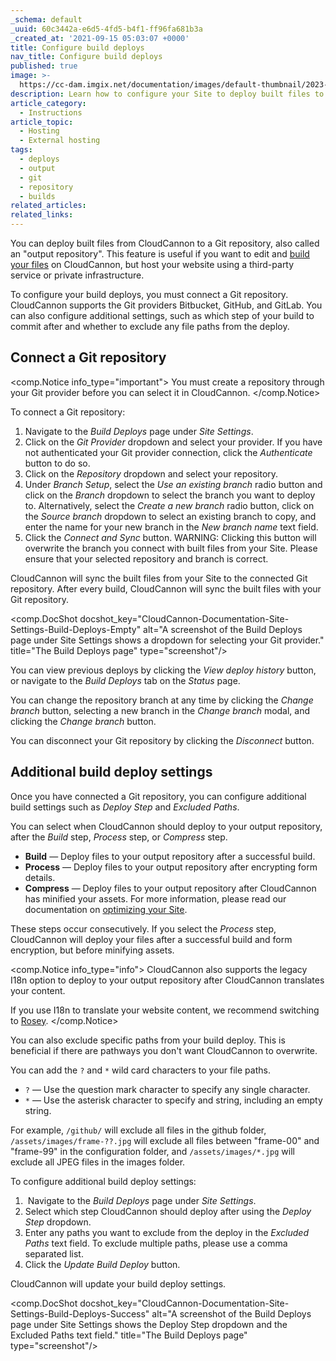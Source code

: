 ```yaml
---
_schema: default
_uuid: 60c3442a-e6d5-4fd5-b4f1-ff96fa681b3a
_created_at: '2021-09-15 05:03:07 +0000'
title: Configure build deploys
nav_title: Configure build deploys
published: true
image: >-
  https://cc-dam.imgix.net/documentation/images/default-thumbnail/2023-Q4/CloudCannon-Documentation-Thumbnail.png
description: Learn how to configure your Site to deploy built files to a Git repository.
article_category:
  - Instructions
article_topic:
  - Hosting
  - External hosting
tags:
  - deploys
  - output
  - git
  - repository
  - builds
related_articles:
related_links:
---
```

You can deploy built files from CloudCannon to a Git repository, also called an "output repository". This feature is useful if you want to edit and [build your files](/documentation/articles/what-is-a-site-build/) on CloudCannon, but host your website using a third-party service or private infrastructure.

To configure your build deploys, you must connect a Git repository. CloudCannon supports the Git providers Bitbucket, GitHub, and GitLab. You can also configure additional settings, such as which step of your build to commit after and whether to exclude any file paths from the deploy.

## Connect a Git repository

<comp.Notice info_type="important">
  You must create a repository through your Git provider before you can select it in CloudCannon.
</comp.Notice>

To connect a Git repository:

1. Navigate to the *Build Deploys* page under *Site Settings*.
2. Click on the *Git Provider* dropdown and select your provider. If you have not authenticated your Git provider connection, click the *Authenticate* button to do so.
3. Click on the *Repository* dropdown and select your repository.
4. Under *Branch Setup*, select the *Use an existing branch* radio button and click on the *Branch* dropdown to select the branch you want to deploy to. Alternatively, select the *Create a new branch* radio button, click on the *Source branch* dropdown to select an existing branch to copy, and enter the name for your new branch in the *New branch name* text field.
5. Click the *Connect and Sync* button. WARNING: Clicking this button will overwrite the branch you connect with built files from your Site. Please ensure that your selected repository and branch is correct.

CloudCannon will sync the built files from your Site to the connected Git repository. After every build, CloudCannon will sync the built files with your Git repository.

<comp.DocShot docshot_key="CloudCannon-Documentation-Site-Settings-Build-Deploys-Empty" alt="A screenshot of the Build Deploys page under Site Settings shows a dropdown for selecting your Git provider." title="The Build Deploys page" type="screenshot"/>

You can view previous deploys by clicking the *View deploy history* button, or navigate to the *Build Deploys* tab on the *Status* page.

You can change the repository branch at any time by clicking the *Change branch* button, selecting a new branch in the *Change branch* modal, and clicking the *Change branch* button.

You can disconnect your Git repository by clicking the *Disconnect* button.

## Additional build deploy settings

Once you have connected a Git repository, you can configure additional build settings such as *Deploy Step* and *Excluded Paths*.

You can select when CloudCannon should deploy to your output repository, after the *Build* step, *Process* step, or *Compress* step.

* **Build** — Deploy files to your output repository after a successful build.
* **Process** — Deploy files to your output repository after encrypting form details.
* **Compress** — Deploy files to your output repository after CloudCannon has minified your assets. For more information, please read our documentation on [optimizing your Site](/documentation/articles/optimize-your-site/).

These steps occur consecutively. If you select the *Process* step, CloudCannon will deploy your files after a successful build and form encryption, but before minifying assets.

<comp.Notice info_type="info">
  CloudCannon also supports the legacy I18n option to deploy to your output repository after CloudCannon translates your content.

  If you use I18n to translate your website content, we recommend switching to [Rosey](/documentation/guides/rosey-migration-guide/).
</comp.Notice>

You can also exclude specific paths from your build deploy. This is beneficial if there are pathways you don't want CloudCannon to overwrite.

You can add the `?` and `*` wild card characters to your file paths.

* `?` — Use the question mark character to specify any single character.
* `*` — Use the asterisk character to specify and string, including an empty string.

For example, `/github/` will exclude all files in the github folder, `/assets/images/frame-??.jpg` will exclude all files between "frame-00" and "frame-99" in the configuration folder, and `/assets/images/*.jpg` will exclude all JPEG files in the images folder.

To configure additional build deploy settings:

1. &nbsp;Navigate to the *Build Deploys* page under *Site Settings*.
2. Select which step CloudCannon should deploy after using the *Deploy Step* dropdown.
3. Enter any paths you want to exclude from the deploy in the *Excluded Paths* text field. To exclude multiple paths, please use a comma separated list.
4. Click the *Update Build Deploy* button.

CloudCannon will update your build deploy settings.

<comp.DocShot docshot_key="CloudCannon-Documentation-Site-Settings-Build-Deploys-Success" alt="A screenshot of the Build Deploys page under Site Settings shows the Deploy Step dropdown and the Excluded Paths text field." title="The Build Deploys page" type="screenshot"/>